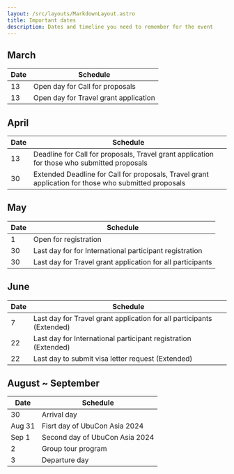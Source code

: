 ```yaml
---
layout: /src/layouts/MarkdownLayout.astro
title: Important dates
description: Dates and timeline you need to remember for the event
---
```

## March

| Date | Schedule |
| --- | --- |
| 13 | Open day for Call for proposals |
| 13 | Open day for Travel grant application |

## April
| Date | Schedule |
| --- | --- |
| 13 | Deadline for Call for proposals, Travel grant application for those who submitted proposals |
| 30 | Extended Deadline for Call for proposals, Travel grant application for those who submitted proposals |


## May

| Date | Schedule |
| --- | --- |
| 1 | Open for registration |
| 30 | Last day for  for International participant registration |
| 30 | Last day for Travel grant application for all participants |

## June

| Date | Schedule |
| --- | --- |
| 7 | Last day for Travel grant application for all participants (Extended) |
| 22 | Last day for International participant registration (Extended) |
| 22 | Last day to submit visa letter request (Extended) |


## August ~ September
| Date | Schedule |
| --- | --- |
| 30 | Arrival day |
| Aug 31 | Fisrt day of UbuCon Asia 2024 |
| Sep 1 | Second day of UbuCon Asia 2024 |
| 2 | Group tour program |
| 3 | Departure day |
